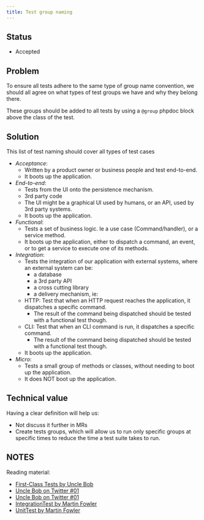 ```yaml
---
title: Test group naming
---
```


## Status

- Accepted

## Problem

To ensure all tests adhere to the same type of group name convention, we should all agree on what types of
test groups we have and why they belong there.

These groups should be added to all tests by using a `@group` phpdoc block above the class of the test.

## Solution

This list of test naming should cover all types of test cases
- *Acceptance*:
    - Written by a product owner or business people and test end-to-end.
    - It boots up the application.
- *End-to-end*:
    - Tests from the UI onto the persistence mechanism.
    - 3rd party code
    - The UI might be a graphical UI used by humans, or an API, used by 3rd party systems.
    - It boots up the application.
- *Functional*:
    - Tests a set of business logic. Ie a use case (Command/handler), or a service method.
    - It boots up the application, either to dispatch a command, an event, or to get a
      service to execute one of its methods.
- *Integration*:
    - Tests the integration of our application with external systems, where an external system can be:
        - a database
        - a 3rd party API
        - a cross cutting library
        - a delivery mechanism, ie:
    - HTTP: Test that when an HTTP request reaches the application, it dispatches a specific command.
        - The result of the command being dispatched should be tested with a functional test though.
    - CLI:  Test that when an CLI command is run, it dispatches a specific command.
        - The result of the command being dispatched should be tested with a functional test though.
   - It boots up the application.
- *Micro*:
    - Tests a small group of methods or classes, without needing to boot up the application.
    - It does NOT boot up the application.

## Technical value
Having a clear definition will help us:
 - Not discuss it further in MRs
 - Create tests groups, which will allow us to run only specific groups at specific times to reduce the time a test suite takes to run.

## NOTES
Reading material:
 - [First-Class Tests by Uncle Bob](https://blog.cleancoder.com/uncle-bob/2017/05/05/TestDefinitions.html)
 - [Uncle Bob on Twitter #01](https://twitter.com/unclebobmartin/status/1081750157929181184)
 - [Uncle Bob on Twitter #01](https://twitter.com/unclebobmartin/status/1081177984466407424?lang=en)
 - [IntegrationTest by Martin Fowler](https://martinfowler.com/bliki/IntegrationTest.html)
 - [UnitTest by Martin Fowler](https://martinfowler.com/bliki/UnitTest.html)